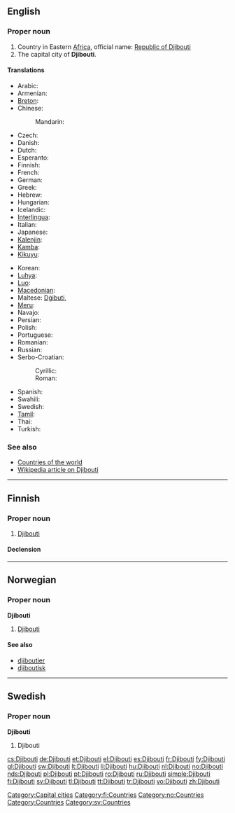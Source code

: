 {{wikipedia|Djibouti}}
==English==

===Proper noun===
{{en-proper noun}}

# Country in Eastern [[Africa]], official name: [[Republic of Djibouti]]
# The capital city of '''Djibouti'''.

====Translations====
{{trans-top|Republic of Djibouti}}
* Arabic: {{t-|ar|جيبوتي|m|tr=jibuuti}}
* Armenian: {{t-|hy|Ջիբութի|tr=J̌ibut’i}}
* [[Breton]]: {{t-|br|Djibouti|xs=Breton}}
* Chinese:
*: Mandarin: {{t|cmn|吉布提|tr=Jíbùtí|sc=Hani}}
* Czech: {{t+|cs|Džibutsko|n}}
* Danish: {{t-|da|Djibouti}}
* Dutch: {{t+|nl|Djibouti}}
* Esperanto: {{t-|eo|Ĝibutio|xs=Esperanto}}
* Finnish: {{t+|fi|Djibouti}}
* French: {{t+|fr|Djibouti}}
* German: {{t+|de|Dschibuti}}
* Greek: {{t+|el|Τζιμπουτί}}
* Hebrew: {{t|he|ג׳יבוטי|tr=jibut'i}}
* Hungarian: {{t+|hu|Dzsibuti}}
* Icelandic: {{t|is|Djíbútí|n}}
* [[Interlingua]]: {{t|ia|Djibuti|xs=Interlingua}}
* Italian: {{t-|it|Gibuti}}
* Japanese: {{t+|ja|ジブチ|tr=Jibuchi}}
* [[Kalenjin]]: {{tø|kln|Jibuti}}
* [[Kamba]]: {{tø|kam|Jibuti}}
* [[Kikuyu]]: {{tø|ki|Jibuti}}
{{trans-mid}}
* Korean: {{t+|ko|지부티|tr=Jibuti|sc=Hang}}
* [[Luhya]]: {{tø|luy|Jibuti}}
* [[Luo]]: {{tø|luo|Jibuti}}
* [[Macedonian]]: {{t-|mk|Џибути|n|tr=Džibúti}}
* Maltese: [[Dġibuti]],  {{t|mt|Ġibuti|xs=Maltese}}
* [[Meru]]: {{tø|mer|Jibuti}}
* Navajo: {{tø|nv|Jibótii}}
* Persian: {{t|fa|جیبوتی|tr=Jībūtī|xs=Persian}}
* Polish: {{t+|pl|Dżibuti}}
* Portuguese: {{t+|pt|Jibuti}}
* Romanian: {{t+|ro|Djibouti}}
* Russian: {{t|ru|Джибути|f|tr=Džibutí}} {{indeclinable}}
* Serbo-Croatian:
*: Cyrillic: {{tø|sh|Џибути|m|alt=Џибу̏ти|sc=Cyrl|xs=Serbo-Croatian}}
*: Roman: {{tø|sh|Džibuti|m|alt=Džibȕti|xs=Serbo-Croatian}}
* Spanish: {{t+|es|Yibuti}}
* Swahili: {{t+|sw|Jibuti|xs=Swahili}}
* Swedish: {{t+|sv|Djibouti}}
* [[Tamil]]: {{t|ta|ஜிபூட்டி|tr=Jipūṭṭi|xs=Tamil}}
* Thai: {{t|th|จิบูตี|tr=Čibūtī}}
* Turkish: {{t+|tr|Cibuti}}
{{trans-bottom}}

===See also===
* [[Appendix:Countries of the world|Countries of the world]]
* [[w:Djibouti|Wikipedia article on Djibouti]]

[[Category:Capital cities]]

----

==Finnish==
{{wikipedia|lang=fi}}

===Proper noun===
{{infl|fi|proper noun}}

# [[#English|Djibouti]]

====Declension====
{{fi-decl-tuoli|Djibout|np=1}}

[[Category:fi:Countries]]

----

==Norwegian==

===Proper noun===
'''Djibouti'''

# [[#English|Djibouti]]

====See also====
* [[djiboutier]]
* [[djiboutisk]]

[[Category:no:Countries]]

----

==Swedish==

===Proper noun===
'''Djibouti'''

# Djibouti

[[Category:Countries]]
[[Category:sv:Countries]]

[[cs:Djibouti]]
[[de:Djibouti]]
[[et:Djibouti]]
[[el:Djibouti]]
[[es:Djibouti]]
[[fr:Djibouti]]
[[fy:Djibouti]]
[[gl:Djibouti]]
[[sw:Djibouti]]
[[lt:Djibouti]]
[[li:Djibouti]]
[[hu:Djibouti]]
[[nl:Djibouti]]
[[no:Djibouti]]
[[nds:Djibouti]]
[[pl:Djibouti]]
[[pt:Djibouti]]
[[ro:Djibouti]]
[[ru:Djibouti]]
[[simple:Djibouti]]
[[fi:Djibouti]]
[[sv:Djibouti]]
[[tl:Djibouti]]
[[tt:Djibouti]]
[[tr:Djibouti]]
[[vo:Djibouti]]
[[zh:Djibouti]]